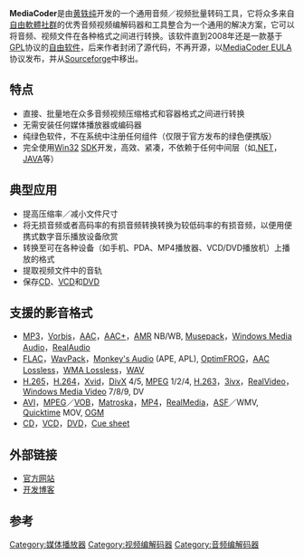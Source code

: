 {{noteTA|G1=IT}}
{{Infobox Software
| name = MediaCoder
| logo = [[Image:MediaCoder_Logo.png|64px]]
| screenshot = [[Image:mediacoder.png|250px]]
| caption = MediaCoder 默认界面
| developer = 黄轶纯
| programming language = C, C++, XML, JavaScript
| latest_release_version = 0.8.63
| latest_release_date = {{start date and age|2021|01|02}}
| operating_system = [[Microsoft_Windows|Windows]]<br />[[Wine|Wine]] 官方支持<ref>[http://wiki.winehq.org/AppsThatSupportWine Wine Support Honor Roll] {{webarchive|url=https://web.archive.org/web/20110603231747/http://wiki.winehq.org/AppsThatSupportWine |date=2011-06-03 }}</ref>
| genre = Audio/video Transcoder
| license = [http://blog.mediacoderhq.com/docs/EULA/ MediaCoder EULA]
| website = [http://www.mediacoderhq.com/ www.mediacoderhq.com]
}}

'''MediaCoder'''是由[[黄轶纯|黄轶纯]]开发的一个通用音频／视频批量转码工具，它将众多来自[[自由軟體社群|自由軟體社群]]的优秀音频视频编解码器和工具整合为一个通用的解决方案，它可以将音频、视频文件在各种格式之间进行转换。该软件直到2008年还是一款基于[[GPL|GPL]]协议的[[自由软件|自由软件]]，后来作者封闭了源代码，不再开源，以[http://blog.mediacoderhq.com/docs/EULA/ MediaCoder EULA] {{Wayback|url=http://blog.mediacoderhq.com/docs/EULA/ |date=20191020085451 }}协议发布，并从[[Sourceforge|Sourceforge]]中移出。

== 特点 ==

* 直接、批量地在众多音频视频压缩格式和容器格式之间进行转换
* 无需安装任何媒体播放器或编码器
* 纯绿色软件，不在系统中注册任何组件（仅限于官方发布的绿色便携版）
* 完全使用[[Win32|Win32]] [[Windows_SDK|SDK]]开发，高效、紧凑，不依赖于任何中间层（如[[.NET|.NET]]，[[JAVA|JAVA]]等）

== 典型应用 ==

* 提高压缩率／减小文件尺寸
* 将无损音频或者高码率的有损音频转换转换为较低码率的有损音频，以便用便携式数字音乐播放设备欣赏
* 转换至可在各种设备（如手机、PDA、MP4播放器、VCD/DVD播放机）上播放的格式
* 提取视频文件中的音轨
* 保存[[CD|CD]]、[[VCD|VCD]]和[[DVD|DVD]]

== 支援的影音格式 ==

* [[MP3|MP3]]，[[Vorbis|Vorbis]]，[[AAC|AAC]]，[[AAC+|AAC+]]，[[自适应多速率音频压缩|AMR]] NB/WB, [[Musepack|Musepack]]，[[Windows_Media_Audio|Windows Media Audio]]，[[RealAudio|RealAudio]]
* [[FLAC|FLAC]]，[[WavPack|WavPack]]，[[Monkey's_Audio|Monkey's Audio]] (APE, APL), [[OptimFROG|OptimFROG]]，[[AAC_Lossless|AAC Lossless]]，[[WMA_Lossless|WMA Lossless]]，[[WAV|WAV]]
* [[H.265|H.265]]，[[H.264|H.264]]，[[Xvid|Xvid]]，[[DivX|DivX]] 4/5, [[MPEG|MPEG]] 1/2/4, [[H.263|H.263]]，[[3ivx|3ivx]]，[[RealVideo|RealVideo]]，[[Windows_Media_Video|Windows Media Video]] 7/8/9, DV
* [[AVI|AVI]]，[[MPEG|MPEG]]／[[VOB|VOB]]，[[Matroska|Matroska]]，[[MP4|MP4]]，[[RealMedia|RealMedia]]，[[ASF|ASF]]／WMV, [[Quicktime|Quicktime]] MOV, [[OGM|OGM]]
* [[CD|CD]]，[[VCD|VCD]]，[[DVD|DVD]]，[[Cue_sheet|Cue sheet]]

== 外部链接 ==
*[http://www.mediacoderhq.com 官方网站] {{Wayback|url=http://www.mediacoderhq.com/ |date=20151027113801 }} 
*[http://blog.mediacoderhq.com 开发博客] {{Wayback|url=http://blog.mediacoderhq.com/ |date=20200921225120 }}

== 参考 ==
<div class="references-small">
<references />
</div>

[[Category:媒体播放器|Category:媒体播放器]]
[[Category:视频编解码器|Category:视频编解码器]] 
[[Category:音频编解码器|Category:音频编解码器]]